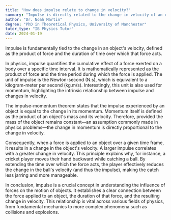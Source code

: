 ```yaml
---
title: "How does impulse relate to change in velocity?"
summary: "Impulse is directly related to the change in velocity of an object, as it is the product of force and time."
author: "Dr. Noah Martin"
degree: "PhD in Theoretical Physics, University of Manchester"
tutor_type: "IB Physics Tutor"
date: 2024-01-19
---
```


Impulse is fundamentally tied to the change in an object's velocity, defined as the product of force and the duration of time over which that force acts.

In physics, impulse quantifies the cumulative effect of a force exerted on a body over a specific time interval. It is mathematically represented as the product of force and the time period during which the force is applied. The unit of impulse is the Newton-second (N.s), which is equivalent to a kilogram-meter per second ($\text{kg.m/s}$). Interestingly, this unit is also used for momentum, highlighting the intrinsic relationship between impulse and changes in velocity.

The impulse-momentum theorem states that the impulse experienced by an object is equal to the change in its momentum. Momentum itself is defined as the product of an object's mass and its velocity. Therefore, provided the mass of the object remains constant—an assumption commonly made in physics problems—the change in momentum is directly proportional to the change in velocity.

Consequently, when a force is applied to an object over a given time frame, it results in a change in the object's velocity. A larger impulse correlates with a greater change in velocity. This principle explains why, for instance, a cricket player moves their hand backward while catching a ball. By extending the time over which the force acts, the player effectively reduces the change in the ball's velocity (and thus the impulse), making the catch less jarring and more manageable.

In conclusion, impulse is a crucial concept in understanding the influence of forces on the motion of objects. It establishes a clear connection between the force applied to an object, the duration of that force, and the resulting change in velocity. This relationship is vital across various fields of physics, from fundamental mechanics to more complex phenomena such as collisions and explosions.
    